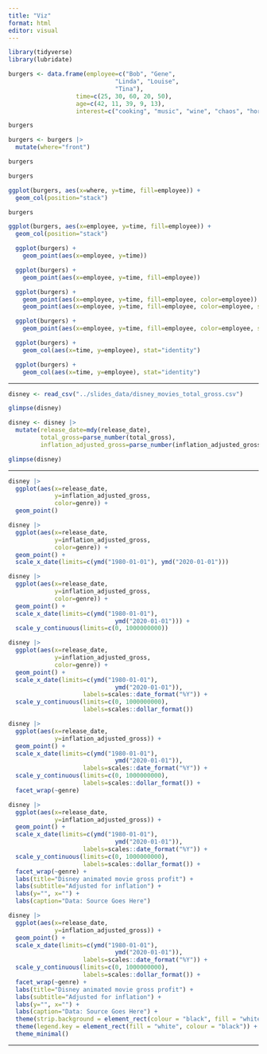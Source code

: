 ```yaml
---
title: "Viz"
format: html
editor: visual
---
```




```r
library(tidyverse)
library(lubridate)
```


```r

burgers <- data.frame(employee=c("Bob", "Gene",
                              "Linda", "Louise",
                              "Tina"),
                   time=c(25, 30, 60, 20, 50),
                   age=c(42, 11, 39, 9, 13),
                   interest=c("cooking", "music", "wine", "chaos", "horses"))

burgers

burgers <- burgers |> 
  mutate(where="front")

burgers
```

```r
burgers

ggplot(burgers, aes(x=where, y=time, fill=employee)) + 
  geom_col(position="stack") 
```


```r
burgers

ggplot(burgers, aes(x=employee, y=time, fill=employee)) + 
  geom_col(position="stack")
```

```r
  ggplot(burgers) + 
    geom_point(aes(x=employee, y=time))
```

```r
  ggplot(burgers) + 
    geom_point(aes(x=employee, y=time, fill=employee))
```


```r
  ggplot(burgers) + 
    geom_point(aes(x=employee, y=time, fill=employee, color=employee)) #ROTATE 
    geom_point(aes(x=employee, y=time, fill=employee, color=employee, size=age)) #ROTATE 
```

```r
  ggplot(burgers) + 
    geom_point(aes(x=employee, y=time, fill=employee, color=employee, size=age)) 
```

```r
  ggplot(burgers) + 
    geom_col(aes(x=time, y=employee), stat="identity") 

```


```r
  ggplot(burgers) + 
    geom_col(aes(x=time, y=employee), stat="identity")

```

---

```r
disney <- read_csv("../slides_data/disney_movies_total_gross.csv")

glimpse(disney)
```


```r
disney <- disney |> 
  mutate(release_date=mdy(release_date),
         total_gross=parse_number(total_gross),
         inflation_adjusted_gross=parse_number(inflation_adjusted_gross)) 

glimpse(disney)
```
---

```r
disney |> 
  ggplot(aes(x=release_date, 
             y=inflation_adjusted_gross,
             color=genre)) +
  geom_point() 
```


```r
disney |> 
  ggplot(aes(x=release_date, 
             y=inflation_adjusted_gross, 
             color=genre)) +
  geom_point() +
  scale_x_date(limits=c(ymd("1980-01-01"), ymd("2020-01-01")))
```


```r
disney |> 
  ggplot(aes(x=release_date, 
             y=inflation_adjusted_gross, 
             color=genre)) +
  geom_point() +
  scale_x_date(limits=c(ymd("1980-01-01"), 
                              ymd("2020-01-01"))) +
  scale_y_continuous(limits=c(0, 1000000000)) 

```


```r
disney |> 
  ggplot(aes(x=release_date, 
             y=inflation_adjusted_gross, 
             color=genre)) +
  geom_point() +
  scale_x_date(limits=c(ymd("1980-01-01"), 
                              ymd("2020-01-01")),
                     labels=scales::date_format("%Y")) +
  scale_y_continuous(limits=c(0, 1000000000),
                     labels=scales::dollar_format()) 

```


```r
disney |> 
  ggplot(aes(x=release_date, 
             y=inflation_adjusted_gross)) +
  geom_point() +
  scale_x_date(limits=c(ymd("1980-01-01"), 
                              ymd("2020-01-01")),
                     labels=scales::date_format("%Y")) +
  scale_y_continuous(limits=c(0, 1000000000),
                     labels=scales::dollar_format()) +
  facet_wrap(~genre)

```


```r
disney |> 
  ggplot(aes(x=release_date, 
             y=inflation_adjusted_gross)) +
  geom_point() +
  scale_x_date(limits=c(ymd("1980-01-01"), 
                              ymd("2020-01-01")),
                     labels=scales::date_format("%Y")) +
  scale_y_continuous(limits=c(0, 1000000000),
                     labels=scales::dollar_format()) +
  facet_wrap(~genre) +
  labs(title="Disney animated movie gross profit") +
  labs(subtitle="Adjusted for inflation") +
  labs(y="", x="") +
  labs(caption="Data: Source Goes Here")

```


```r
disney |> 
  ggplot(aes(x=release_date, 
             y=inflation_adjusted_gross)) +
  geom_point() +
  scale_x_date(limits=c(ymd("1980-01-01"), 
                              ymd("2020-01-01")),
                     labels=scales::date_format("%Y")) +
  scale_y_continuous(limits=c(0, 1000000000),
                     labels=scales::dollar_format()) +
  facet_wrap(~genre) +
  labs(title="Disney animated movie gross profit") +
  labs(subtitle="Adjusted for inflation") +
  labs(y="", x="") +
  labs(caption="Data: Source Goes Here") +
  theme(strip.background = element_rect(colour = "black", fill = "white")) +
  theme(legend.key = element_rect(fill = "white", colour = "black")) +
  theme_minimal()
```
---


